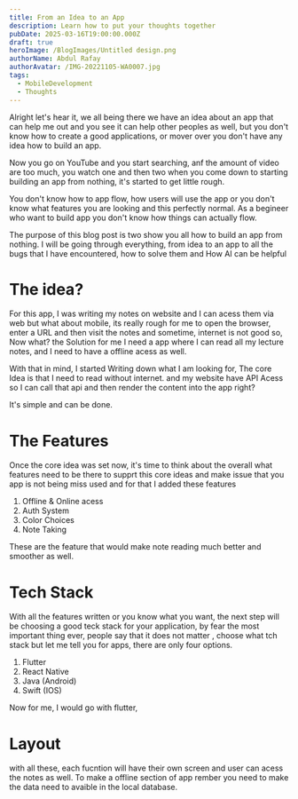 ```yaml
---
title: From an Idea to an App
description: Learn how to put your thoughts together
pubDate: 2025-03-16T19:00:00.000Z
draft: true
heroImage: /BlogImages/Untitled design.png
authorName: Abdul Rafay
authorAvatar: /IMG-20221105-WA0007.jpg
tags:
  - MobileDevelopment
  - Thoughts
---
```


Alright let's hear it, we all being there we have an idea about an app that can help me out and you see it can help other peoples as well, but you don't know how to create a good applications, or mover over you don't have any idea how to build an app.

Now you go on YouTube and you start searching, anf the amount of video are too much, you watch one and then two when you come down to starting building an app from nothing, it's started to get little rough.

You don't know how to app flow, how users will use the app or you don't know what features you are looking and this perfectly normal. As a begineer who want to build app you don't know how things can actually flow.

The purpose of this blog post is two show you all how to build an app from nothing. I will be going through everything, from idea to an app to all the bugs that I have encountered, how to solve them and How AI can be helpful

# The idea?

For this app, I was writing my notes on website and I can acess them via web but what about mobile, its really rough for me to open the browser, enter a URL and then visit the notes and sometime, internet is not good so, Now what? the Solution for me I need a app where I can read all my lecture notes, and I need to have a offline acess as well.

With that in mind, I started Writing down what I am looking for, The core Idea is that I need to read without internet. and my website have API Acess so I can call that api and then render the content into the app right?

It's simple and can be done.

# The Features

Once the core idea was set now, it's time to think about the overall what features need to be there to supprt this core ideas and make issue that you app is not being miss used and for that I added these features

1. Offline & Online acess
2. Auth System
3. Color Choices
4. Note Taking

These are the feature that would make note reading much better and smoother as well.

# Tech Stack

With all the features written or you know what you want, the next step will be choosing a good teck stack for your application, by fear the most important thing ever, people say that it does not matter , choose what tch stack but let me tell you for apps, there are only four options.

1. Flutter
2. React Native
3. Java (Android)
4. Swift (IOS)

Now for me, I would go with flutter,

# Layout

with all these, each fucntion will have their own screen and user can acess the notes as well. To make a offline section of app rember you need to make the data need to avaible in the local database.
